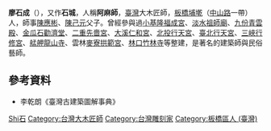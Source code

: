 {{Infobox Hokkien name
| title                =廖石成
| hanji                =廖石成 / 石城
| poj                  =Liāu Se̍k-sêng
| hanlo                =
| tl                   =Liāu Si̍k-sîng
| bp                   =
| hokkienipa           =
| othername1           =別稱
| hanji1               =阿麻師
| poj1                 =A-môa-sai
| hanlo1               =
| tl1                  =A-muâ-sai
| bp1                  =
| hokkienipa1          =
}}
'''廖石成'''（{{bd|1899年||1984年||}}），又作'''石城'''，人稱'''阿麻師'''，[[臺灣|臺灣]]大木匠師，[[板橋區_(台灣)|板橋]][[埔墘|埔墘]]（[[中山路|中山路]]一帶）人，師事[[陳應彬|陳應彬]]、[[陳己元|陳己元]]父子。曾經參與過[[小基隆福成宮|小基隆福成宮]]、[[淡水祖師廟|淡水祖師廟]]、[[九份青雲殿|九份青雲殿]]、[[金瓜石勸濟堂|金瓜石勸濟堂]]、[[二重先嗇宮|二重先嗇宮]]、[[大溪仁和宮|大溪仁和宮]]、[[北投行天宮|北投行天宮]]、[[臺北行天宮|臺北行天宮]]、[[三峽行修宮|三峽行修宮]]、[[艋舺龍山寺|艋舺龍山寺]]、雲林[[麥寮拱範宮|麥寮拱範宮]]、[[林口竹林寺|林口竹林寺]]等整建，是著名的建築師與民俗藝師。

==參考資料==
*李乾朗《臺灣古建築圖解事典》 

{{taiwan-bio-stub}}
{{DEFAULTSORT:Liao廖}}
[[Category:廖姓|Shi石]]
[[Category:台灣大木匠師|Category:台灣大木匠師]]
[[Category:台灣雕刻家|Category:台灣雕刻家]]
[[Category:板橋區人_(臺灣)|Category:板橋區人 (臺灣)]]